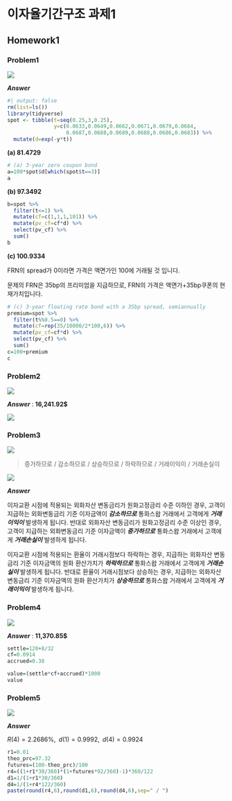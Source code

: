 # 이자율기간구조 과제1 {.unnumbered}

## Homework1

### Problem1

![](images/이자율hw1_1.png)

***Answer***

```r
#| output: false
rm(list=ls())
library(tidyverse)
spot <- tibble(t=seq(0.25,3,0.25), 
               y=c(0.0633,0.0649,0.0662,0.0671,0.0679,0.0684,
                   0.0687,0.0688,0.0689,0.0688,0.0686,0.0683)) %>% 
  mutate(d=exp(-y*t))
```

**(a) 81.4729**

```r
# (a) 3-year zero coupon bond
a=100*spot$d[which(spot$t==3)]
a
```

**(b) 97.3492**

```r
b=spot %>%
  filter(t<=1) %>% 
  mutate(cf=c(1,1,1,101)) %>% 
  mutate(pv_cf=cf*d) %>% 
  select(pv_cf) %>% 
  sum()
b
```

**(c) 100.9334**

FRN의 spread가 0이라면 가격은 액면가인 100에 거래될 것 입니다.

문제의 FRN은 35bp의 프리미엄을 지급하므로, FRN의 가격은 액면가+35bp쿠폰의 현재가치입니다.

```r
# (c) 3-year floating rate bond with a 35bp spread, semiannually
premium=spot %>%
  filter(t%%0.5==0) %>% 
  mutate(cf=rep(35/10000/2*100,6)) %>% 
  mutate(pv_cf=cf*d) %>% 
  select(pv_cf) %>% 
  sum()
c=100+premium
c
```

### Problem2

![](images/이자율hw1_2.png)

***Answer*** : **16,241.92\$**

![](images/이자율hw1_2_answer.png)

### Problem3

![](images/이자율hw1_3.png)

> 증가하므로 / 감소하므로 / 상승하므로 / 하락하므로 / 거래이익이 / 거래손실이

![](images/이자율hw1_4.png)

***Answer***

이자교환 시점에 적용되는 외화자산 변동금리가 원화고정금리 수준 이하인 경우, 고객이 지급하는 외화변동금리 기준 이자금액이 ***감소하므로*** 통화스왑 거래에서 고객에게 ***거래이익이*** 발생하게 됩니다. 반대로 외화자산 변동금리가 원화고정금리 수준 이상인 경우, 고객이 지급하는 외화변동금리 기준 이자금액이 ***증가하므로*** 통화스왑 거래에서 고객에게 ***거래손실이*** 발생하게 됩니다.

이자교환 시점에 적용되는 환율이 거래시점보다 하락하는 경우, 지급하는 외화자산 변동금리 기준 이자금액의 원화 환산가치가 ***하락하므로*** 통화스왑 거래에서 고객에게 ***거래손실이*** 발생하게 됩니다. 반대로 환율이 거래시점보다 상승하는 경우, 지급하는 외화자산 변동금리 기준 이자금액의 원화 환산가치가 ***상승하므로*** 통화스왑 거래에서 고객에게 ***거래이익이*** 발생하게 됩니다.

### Problem4

![](images/이자율hw1_5.png)

***Answer*** : **11,370.85\$**

```r
settle=120+8/32
cf=0.0914
accrued=0.38

value=(settle*cf+accrued)*1000
value
```

### Problem5

![](images/이자율hw1_6.png)

***Answer***

$R(4)=2.2686\%,\;\;d(1)=0.9992,\;\;d(4)=0.9924$

```r
r1=0.01
theo_prc=97.32
futures=(100-theo_prc)/100
r4=((1+r1*30/360)*(1+futures*92/360)-1)*360/122
d1=1/(1+r1*30/360)
d4=1/(1+r4*122/360)
paste(round(r4,6),round(d1,6),round(d4,6),sep=" / ")
```